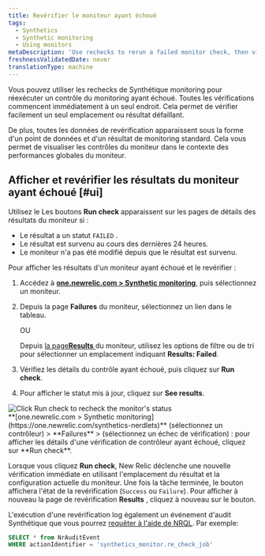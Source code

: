 ```yaml
---
title: Revérifier le moniteur ayant échoué
tags:
  - Synthetics
  - Synthetic monitoring
  - Using monitors
metaDescription: 'Use rechecks to rerun a failed monitor check, then view the status and details on the Results page.'
freshnessValidatedDate: never
translationType: machine
---
```


Vous pouvez utiliser les rechecks de Synthétique monitoring pour réexécuter un contrôle du monitoring ayant échoué. Toutes les vérifications commencent immédiatement à un seul endroit. Cela permet de vérifier facilement un seul emplacement ou résultat défaillant.

De plus, toutes les données de revérification apparaissent sous la forme d&apos;un point de données et d&apos;un résultat de monitoring standard. Cela vous permet de visualiser les contrôles du moniteur dans le contexte des performances globales du moniteur.

## Afficher et revérifier les résultats du moniteur ayant échoué [#ui]

Utilisez le <Icon name="fe-rotate-cw" /> Les boutons <DNT>**Run check**</DNT> apparaissent sur les pages de détails des résultats du moniteur si :

* Le résultat a un statut `FAILED` .
* Le résultat est survenu au cours des dernières 24 heures.
* Le moniteur n&apos;a pas été modifié depuis que le résultat est survenu.

Pour afficher les résultats d&apos;un moniteur ayant échoué et le revérifier :

1. Accédez à <DNT>**[one.newrelic.com &gt; Synthetic monitoring](https://one.newrelic.com/synthetics-nerdlets)**</DNT>, puis sélectionnez un moniteur.

2. Depuis la page <DNT>**Failures**</DNT> du moniteur, sélectionnez un lien dans le tableau.

   OU

   Depuis [la page<DNT>**Results**</DNT> ](/docs/synthetics/new-relic-synthetics/using-monitors/view-monitor-results)du moniteur, utilisez les options de filtre ou de tri pour sélectionner un emplacement indiquant <DNT>**Results: Failed**</DNT>.

3. Vérifiez les détails du contrôle ayant échoué, puis cliquez sur <Icon name="fe-rotate-cw" /> <DNT>**Run check**</DNT>.

4. Pour afficher le statut mis à jour, cliquez sur <DNT>**See results**</DNT>.

<img title="Click Run check to recheck the monitor's status" alt="Click Run check to recheck the monitor's status" src="/images/synthetic_screenshot-full_recheck-run-failure.webp" />

<figcaption>
  <DNT>**[one.newrelic.com &gt; Synthetic monitoring](https://one.newrelic.com/synthetics-nerdlets)**</DNT> (sélectionnez un contrôleur) &gt; <DNT>**Failures**</DNT> &gt; (sélectionnez un échec de vérification) : pour afficher les détails d&apos;une vérification de contrôleur ayant échoué, cliquez sur <Icon name="fe-rotate-cw" /> <DNT>**Run check**</DNT>.
</figcaption>

Lorsque vous cliquez <Icon name="fe-rotate-cw" /> <DNT>**Run check**</DNT>, New Relic déclenche une nouvelle vérification immédiate en utilisant l&apos;emplacement du résultat et la configuration actuelle du moniteur. Une fois la tâche terminée, le bouton affichera l&apos;état de la revérification (`Success` ou `Failure`). Pour afficher à nouveau la page de revérification <DNT>**Results**</DNT> , cliquez à nouveau sur le bouton.

L&apos;exécution d&apos;une revérification log également un événement d&apos;audit Synthétique que vous pourrez [requêter à l&apos;aide de NRQL](/docs/query-your-data/nrql-new-relic-query-language/nrql-query-tutorials/query-infrastructure-dimensional-metrics-nrql). Par exemple:

```sql
SELECT * from NrAuditEvent 
WHERE actionIdentifier = 'synthetics_monitor.re_check_job'
```